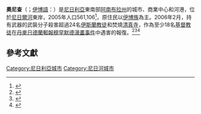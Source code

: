 {{Infobox Settlement
<!--See the Table at Infobox Settlement for all fields and descriptions of usage-->
<!-- Basic info  ---------------->
|official_name          = 奧尼查
|other_name             =Ọ̀nị̀chà
|native_name            =  Onitsha<!-- for cities whose native name is not in English -->
|nickname               = 
|settlement_type        = 城市
|motto                  =
<!-- images and maps  ----------->
|image_skyline          = Onitsha.jpg
|imagesize              = 300px
|image_caption          = 
|image_flag             = 
|flag_size              =
|image_seal             = 
|seal_size              =
|image_shield           = 
|shield_size            =
|image_blank_emblem     =
|blank_emblem_type      =
|blank_emblem_size      =
|image_map              = 
|mapsize                = 
|map_caption            = 
|image_map1             = 
|mapsize1               = 
|map_caption1           = 
|image_dot_map          =
|dot_mapsize            =
|dot_map_caption        =
|dot_x =  |dot_y =
|pushpin_map            = Nigeria<!-- the name of a location map as per http://en.wikipedia.org/wiki/Template:Location_map -->
|pushpin_label_position =bottom
|pushpin_map_caption    = 奧尼查的位置
<!-- Location ------------------>
|subdivision_type       = 國家
|subdivision_name       = {{flag|Nigeria}}
|subdivision_type1      = 州
|subdivision_name1      = [[阿南布拉州|阿南布拉州]]
|subdivision_type2      = 
|subdivision_name2      = 
|subdivision_type3      = 
|subdivision_name3      = 
|subdivision_type4      = 
|subdivision_name4      =
<!-- Politics ----------------->
|government_footnotes   =
|government_type        =
|leader_title           = 
|leader_name            = 
|leader_title1          =  <!-- for places with, say, both a mayor and a city manager -->
|leader_name1           =
|leader_title2          =
|leader_name2           =
|leader_title3          =
|leader_name3           =
|leader_title4          =
|leader_name4           =
|established_title      = 建城
|established_date       = 1550年
|established_title2     =  <!-- Incorporated (town) -->
|established_date2      = 
|established_title3     =  <!-- Incorporated (city) -->
|established_date3      =
<!-- Area    --------------------->
|area_magnitude         = 
|unit_pref                =Imperial <!--Enter: Imperial, if Imperial (metric) is desired-->
|area_footnotes           =
|area_total_km2           = <!-- ALL fields dealing with a measurements are subject to automatic unit conversion-->
|area_land_km2            = <!--See table @ Template:Infobox Settlement for details on automatic unit conversion-->
|area_water_km2           =
|area_total_sq_mi         =
|area_land_sq_mi          =
|area_water_sq_mi         =
|area_water_percent       =
|area_urban_km2           =
|area_urban_sq_mi         =
|area_metro_km2           =
|area_metro_sq_mi         =
|area_blank1_title        =
|area_blank1_km2          =
|area_blank1_sq_mi        =
<!-- Population   ----------------------->
|population_as_of               =2005年
|population_footnotes           =
|population_note                =
|population_total               =  561,106 
|population_density_km2         =
|population_density_sq_mi       =
|population_metro               =
|population_density_metro_km2   =
|population_density_metro_sq_mi =
|population_urban               =
|population_density_urban_km2   =
|population_density_urban_sq_mi =
|population_blank1_title        =
|population_blank1              =
|population_blank2_title        =
|population_blank2              =
|population_density_blank1_km2 =   
|population_density_blank1_sq_mi =
<!-- General information  --------------->
|timezone               = 
|utc_offset             = 
|timezone_DST           = 
|utc_offset_DST         = 
|latd=6 |latm=10 |lats= |latNS=N
|longd=6 |longm=47 |longs= |longEW=E
|elevation_footnotes    =  <!--for references: use <ref> </ref> tags-->
|elevation_m            = 
|elevation_ft           =
<!-- Area/postal codes & others -------->
|postal_code_type       =  <!-- enter ZIP code, Postcode, Post code, Postal code... -->
|postal_code            =
|area_code              =
|blank_name             =
|blank_info             =
|blank1_name            =
|blank1_info            =
|website                = 
|footnotes              = 
}} 

'''奧尼查'''（{{lang-en|'''Onitsha'''}}；[[伊博語|伊博語]]：{{Lang|ig|Ọ̀nị̀chà}}）是[[尼日利亞|尼日利亞]]東南部[[阿南布拉州|阿南布拉州]]的城市、商業中心和河港，位於[[尼日爾河|尼日爾河]]東岸，2005年人口561,106<ref name=fullworld>{{cite web | title = "Full World" | url = http://www.fullworld.eu/biggest-cities-nigeria | accessdate = 2008-10-02 }}{{Dead link|date=2019年12月 |bot=InternetArchiveBot |fix-attempted=yes }}</ref>，原住民以[[伊博族|伊博族]]為主。2006年2月，持有武器的武裝分子殺害超過24名[[伊斯蘭教|伊斯蘭教徒]]和焚燒[[清真寺|清真寺]]，作為至少18名[[基督教|基督教徒]]在[[丹麥|丹麥]][[日德蘭郵報穆罕默德漫畫事件|日德蘭郵報穆罕默德漫畫事件]]中遇害的報復。<ref name=aljazeera1>{{Citation | title = "Scores killed in Nigeria riots" | publisher = "Al Jazeera" | date = 2006-02-23 | accessdate = 2007-04-06}}</ref><ref name=aljazeera2>{{Citation | title = "Toll rises in Nigeria sectarian riots" | publisher = "Al Jazeera" | date = 2006-02-24 | accessdate = 2007-04-06}}</ref><ref name=washingtonpost>{{Citation | title = "Nigerian Christians Burn Corpses" | newspaper = "The Washington Post" | date = 2006-02-24 | last = Timberg | first = Craig | url = http://www.washingtonpost.com/wp-dyn/content/article/2006/02/23/AR2006022300647.html | accessdate = 2007-04-06 | pages = A10 | archive-date = 2017-02-28 | archive-url = https://web.archive.org/web/20170228114636/http://www.washingtonpost.com/wp-dyn/content/article/2006/02/23/AR2006022300647.html | dead-url = no }}</ref>

==參考文獻==
{{Reflist}}

{{coord|6|10|N|6|47|E|region:NG_type:city(328300)|display=title}}
{{Niger River}}

{{Authority control}}
[[Category:尼日利亞城市|Category:尼日利亞城市]]
[[Category:尼日河城市|Category:尼日河城市]]